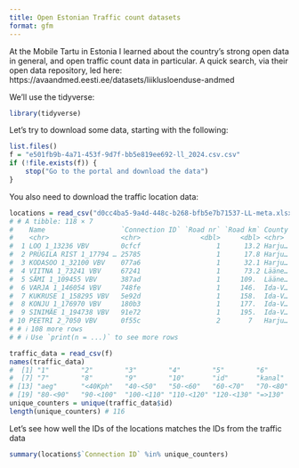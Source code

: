 ```yaml
---
title: Open Estonian Traffic count datasets
format: gfm
---
```


At the Mobile Tartu in Estonia I learned about the country's strong open data in general, and open traffic count data in particular.
A quick search, via their open data repository, led here: https://avaandmed.eesti.ee/datasets/liiklusloenduse-andmed

We'll use the tidyverse:

```r
library(tidyverse)
```

Let's try to download some data, starting with the following:


```r
list.files()
f = "e501fb9b-4a71-453f-9d7f-bb5e819ee692-ll_2024.csv.csv"
if (!file.exists(f)) {
    stop("Go to the portal and download the data")
}
```

You also need to download the traffic location data:

```r
locations = read_csv("d0cc4ba5-9a4d-448c-b268-bfb5e7b71537-LL-meta.xlsx.csv")
# # A tibble: 118 × 7
#    Name                   `Connection ID` `Road nr` `Road km` County   Lon   Lat
#    <chr>                  <chr>               <dbl>     <dbl> <chr>  <dbl> <dbl>
#  1 LOO 1_13236 VBV        0cfcf                   1      13.2 Harju…  25.0  59.4
#  2 PRÜGILA RIST 1_17794 … 25785                   1      17.8 Harju…  25.0  59.5
#  3 KODASOO 1_32100 VBV    077a6                   1      32.1 Harju…  25.3  59.4
#  4 VIITNA 1_73241 VBV     67241                   1      73.2 Lääne…  26.0  59.5
#  5 SÄMI 1_109455 VBV      387ad                   1     109.  Lääne…  26.6  59.4
#  6 VARJA 1_146054 VBV     748fe                   1     146.  Ida-V…  27.1  59.4
#  7 KUKRUSE 1_158295 VBV   5e92d                   1     158.  Ida-V…  27.3  59.4
#  8 KONJU 1_176970 VBV     180b3                   1     177.  Ida-V…  27.6  59.4
#  9 SINIMÄE 1_194738 VBV   91e72                   1     195.  Ida-V…  27.9  59.4
# 10 PEETRI 2_7050 VBV      0f55c                   2       7   Harju…  24.8  59.4
# # ℹ 108 more rows
# # ℹ Use `print(n = ...)` to see more rows
```


```r
traffic_data = read_csv(f)
names(traffic_data)
#  [1] "1"        "2"        "3"        "4"        "5"        "6"       
#  [7] "7"        "8"        "9"        "10"       "id"       "kanal"   
# [13] "aeg"      "<40Kph"   "40-<50"   "50-<60"   "60-<70"   "70-<80"  
# [19] "80-<90"   "90-<100"  "100-<110" "110-<120" "120-<130" "=>130"
unique_counters = unique(traffic_data$id)
length(unique_counters) # 116
```

Let's see how well the IDs of the locations matches the IDs from the traffic data


```r
summary(locations$`Connection ID` %in% unique_counters)
```
